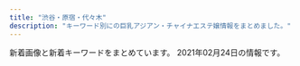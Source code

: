 ```yaml
---
title: "渋谷・原宿・代々木"
description: "キーワード別にの巨乳アジアン・チャイナエステ嬢情報をまとめました。"
---
```


新着画像と新着キーワードをまとめています。
2021年02月24日の情報です。

<DmmAffiliateIns />
<KeywordTable
  shops={
    [
    {
        "keywords": {
            "86": 2,
            "87": 1,
            "D": 3,
            "85": 3,
            "C": 3
        },
        "station": "JR\u6e0b\u8c37\u99c5\u30cf\u30c1\u516c\u53e3",
        "url": "http://www.sarara-es.xyz",
        "img_links": [
            "http://www.sarara-es.xyz/images/shop/shop02.jpg",
            "http://www.sarara-es.xyz/images/end.png",
            "http://www.sarara-es.xyz/files/006.jpg",
            "http://www.sarara-es.xyz/images/bj2.jpg",
            "http://www.sarara-es.xyz/images/shop/shop01.jpg",
            "http://www.sarara-es.xyz/files/004.jpg",
            "http://www.sarara-es.xyz/files/001.jpg",
            "http://www.sarara-es.xyz/files/005.jpg",
            "http://www.sarara-es.xyz/images/shop/shop03.jpg",
            "http://www.sarara-es.xyz/images/r5.jpg",
            "http://www.sarara-es.xyz/images/news.png",
            "http://www.sarara-es.xyz/images/s_link.png",
            "http://www.sarara-es.xyz/images/s_staff.png",
            "http://www.sarara-es.xyz/images/face.png",
            "http://www.sarara-es.xyz/images/shop/shop04.jpg",
            "http://www.sarara-es.xyz/images/pick.png",
            "http://www.sarara-es.xyz/images/r2.jpg",
            "http://www.sarara-es.xyz/images/top.png",
            "http://www.sarara-es.xyz/files/002.jpg",
            "http://www.sarara-es.xyz/images/r1.jpg",
            "http://www.sarara-es.xyz/images/r4.jpg",
            "http://www.sarara-es.xyz/files/003.jpg"
        ],
        "name": "Honey"
    },
    {
        "keywords": {},
        "name": "\u30a2\u30a4\u30b7\u30f3",
        "img_links": [
            "http://www.aixin.co.jp/images/staff/yui2/yui2.png",
            "http://www.aixin.co.jp/images/staff/koko/koko.png",
            "http://www.aixin.co.jp/images/map/google.png",
            "http://www.aixin.co.jp/images/price/tokusen.jpg",
            "http://www.aixin.co.jp/images/staff/mika2/2.png",
            "http://www.aixin.co.jp/images/staff/haruka2/haruka2.png",
            "http://www.aixin.co.jp/images/staff/akane/akane.png",
            "http://www.aixin.co.jp/images/staff/yuzu/2.jpg",
            "http://www.aixin.co.jp/images/top/top.jpg",
            "http://www.aixin.co.jp/images/staff/miki/2.jpg",
            "http://www.aixin.co.jp/images/price/aroma.jpg",
            "http://www.aixin.co.jp/images/staff/aki/aki.png",
            "http://www.aixin.co.jp/images/staff/ayaka/1.jpg",
            "http://www.aixin.co.jp/images/staff/mika2/mika2.png",
            "http://www.aixin.co.jp/images/price/long.jpg",
            "http://www.aixin.co.jp/images/staff/yuzu/yuzu.jpg",
            "http://www.aixin.co.jp/images/staff/ayaka/ayaka.jpg",
            "http://www.aixin.co.jp/images/staff/eri/eri.png",
            "http://www.aixin.co.jp/images/costume/1.png",
            "http://www.aixin.co.jp/images/staff/mirai/mirai.png",
            "http://www.aixin.co.jp/images/costume/2.png",
            "http://www.aixin.co.jp/images/staff/miya/miya.jpg",
            "http://www.aixin.co.jp/images/staff/ruru2/ruru2.jpg",
            "http://www.aixin.co.jp/images/wanted/wanted.png",
            "http://www.aixin.co.jp/images/top_pic/top2.jpg",
            "http://www.aixin.co.jp/images/staff/mimi2/mimi2.png",
            "http://www.aixin.co.jp/images/staff/ruri2/ruri2.png",
            "http://www.aixin.co.jp/images/staff/rara/rara.png",
            "http://www.aixin.co.jp/images/price/hirou.jpg",
            "http://www.aixin.co.jp/images/staff/mika2/1.png",
            "http://www.aixin.co.jp/images/costume/4.png",
            "http://www.aixin.co.jp/images/staff/chiemi/1.jpg",
            "http://www.aixin.co.jp/images/staff/chiemi/chiemi.jpg",
            "http://www.aixin.co.jp/images/staff/ruru2/2.jpg",
            "http://www.aixin.co.jp/images/staff/miharu/miharu.png",
            "http://www.aixin.co.jp/images/costume/6.png",
            "http://www.aixin.co.jp/images/staff/ran/ran.png",
            "http://www.aixin.co.jp/images/staff/miki/miki.jpg",
            "http://www.aixin.co.jp/images/staff/miya/1.jpg",
            "http://www.aixin.co.jp/images/costume/3.png",
            "http://www.aixin.co.jp/images/costume/7.png"
        ],
        "station": "JR\u6e0b\u8c37\u99c5",
        "url": "http://www.aixin.co.jp/"
    },
    {
        "station": "JR\u4ee3\u3005\u6728\u99c5",
        "keywords": {},
        "url": "http://www.kaede-es.club/",
        "img_links": [
            "http://www.kaede-es.club/images/staff/2/7.jpg",
            "http://www.kaede-es.club/images/nav/nav-staff.jpg",
            "http://www.kaede-es.club/images/staff/6.jpg",
            "http://www.kaede-es.club/images/staff/miki.jpg",
            "http://www.kaede-es.club/images/t-off-ico.jpg",
            "http://www.kaede-es.club/images/index-tiba_13.jpg",
            "http://www.kaede-es.club/images/staff/2/miki.jpg",
            "http://www.kaede-es.club/images/index-tiba_02.jpg",
            "http://www.kaede-es.club/images/index-tiba_10.jpg",
            "http://www.kaede-es.club/images/staff/2/nana.jpg",
            "http://www.kaede-es.club/images/nav/nav-job.jpg",
            "http://www.kaede-es.club/images/staff/4/sati.jpg",
            "http://www.kaede-es.club/images/20200928173241.png",
            "http://www.kaede-es.club/images/index-tiba_09.jpg",
            "http://www.kaede-es.club/images/staff/neinei2.jpg",
            "http://www.kaede-es.club/images/index-tiba_04.jpg",
            "http://www.kaede-es.club/images/shop/DSC_0086-300x199.jpg",
            "http://www.kaede-es.club/images/staff/2/momo.jpg",
            "http://www.kaede-es.club/images/nav/nav-sys.jpg",
            "http://www.kaede-es.club/images/staff/4/yuyu2.jpg",
            "http://www.kaede-es.club/psd/off32.jpg",
            "http://www.kaede-es.club/css/2.jpeg",
            "http://www.kaede-es.club/images/shop/DSC_0087-221x300.jpg",
            "http://www.kaede-es.club/psd/off2-1.jpg",
            "http://www.kaede-es.club/images/shop/DSC_0998-199x300.jpg"
        ],
        "name": "\u6953"
    },
    {
        "keywords": {
            "D": 24,
            "85": 4,
            "83": 4,
            "C": 19,
            "87": 8,
            "86": 12
        },
        "url": "http://kokoronosato.tyo.cm/",
        "img_links": [
            "http://kokoronosato.tyo.cm/link/88x31b.jpg",
            "http://kokoronosato.tyo.cm/link/walker88.jpg",
            "http://kokoronosato.tyo.cm/images/themes/pink/r3.jpg",
            "http://kokoronosato.tyo.cm/images/room4.jpg",
            "http://kokoronosato.tyo.cm/photos/sites/15/2020/08/2020082205444661.jpg",
            "http://kokoronosato.tyo.cm/images/themes/pink/no1.png",
            "http://kokoronosato.tyo.cm/photos/sites/15/2019/07/2019072809445954.jpg",
            "http://kokoronosato.tyo.cm/images/themes/pink/s_ranking.png",
            "http://kokoronosato.tyo.cm/images/themes/pink/s_newface.png",
            "http://kokoronosato.tyo.cm/images/themes/pink/line.png",
            "http://kokoronosato.tyo.cm/link/e0016.jpg",
            "http://kokoronosato.tyo.cm/images/themes/pink/s_news.png",
            "http://kokoronosato.tyo.cm/photos/sites/15/2019/07/2019072809470568.jpg",
            "http://kokoronosato.tyo.cm/images/room2.jpg",
            "http://menlog.net/link/menlog8831.jpg",
            "http://kokoronosato.tyo.cm/link/massage-de_88_31.jpg",
            "http://kokoronosato.tyo.cm/images/room3.jpg",
            "http://kokoronosato.tyo.cm/photos/sites/15/2019/07/2019072809465934.jpg",
            "http://kokoronosato.tyo.cm/images/themes/pink/no2.png",
            "http://kokoronosato.tyo.cm/photos/sites/15/2020/08/2020082203150030.jpg",
            "http://kokoronosato.tyo.cm/photos/sites/15/2020/08/2020082203135850.jpg",
            "http://kokoronosato.tyo.cm/photos/sites/15/2019/07/2019072809450776.jpg",
            "http://kokoronosato.tyo.cm/link/esthelove88-31.jpg",
            "http://kokoronosato.tyo.cm/images/themes/pink/s_pickup.png",
            "http://kokoronosato.tyo.cm/images/themes/pink/mobile.jpg",
            "http://kokoronosato.tyo.cm/images/themes/pink/s_link.png",
            "http://kokoronosato.tyo.cm/photos/sites/15/2020/08/2020082205443766.jpg",
            "http://kokoronosato.tyo.cm/link/8831.jpg",
            "http://kokoronosato.tyo.cm/photos/sites/15/2020/08/2020082205444313.jpg",
            "http://kokoronosato.tyo.cm/images/themes/pink/s_staff.png",
            "http://kokoronosato.tyo.cm/images/room1.jpg"
        ],
        "name": "\u68ee\u306e\u9999",
        "station": "JR\u6e0b\u8c37\u99c5\u6771\u53e3"
    },
    {
        "keywords": {
            "88": 2,
            "D": 8,
            "E": 4,
            "C": 2,
            "86": 6,
            "87": 6
        },
        "name": "Angel",
        "url": "http://angel.est.cm/",
        "img_links": [
            "http://angel.est.cm/img/r1.jpg",
            "http://angel.est.cm/img/footer.png",
            "http://angel.est.cm/photos/sites/23/2018/10/2018100318475591.jpg",
            "http://angel.est.cm/photos/sites/23/2016/08/staff2.jpg",
            "http://angel.est.cm/img/r2.jpg",
            "http://angel.est.cm/img/r4.jpg",
            "http://angel.est.cm/photos/sites/23/2019/05/2019051010094797.jpg",
            "http://angel.est.cm/photos/sites/23/2019/05/2019051010094748.jpg",
            "http://angel.est.cm/photos/sites/23/2019/11/2019110102361631.jpg",
            "http://angel.est.cm/img/r3.jpg",
            "http://angel.est.cm/photos/sites/23/2019/05/2019051010094757.jpg",
            "http://angel.est.cm/photos/sites/23/2019/05/2019051010094759.jpg",
            "http://angel.est.cm/img/top.png"
        ],
        "station": "JR\u6e0b\u8c37\u99c5\u5bae\u76ca\u5742\u53e3"
    },
    {
        "keywords": {
            "D": 4,
            "85": 4,
            "F": 1,
            "E": 2,
            "86": 3,
            "87": 5,
            "88": 5,
            "C": 17
        },
        "img_links": [
            "http://awaawa-fairy.work/sp/img/p-27.png",
            "http://awaawa-fairy.work/sp/img/sta29.png",
            "http://awaawa-fairy.work/img/st27.png",
            "http://awaawa-fairy.work/sp/img/sta17.png",
            "http://awaawa-fairy.work/sp/img/pic.jpg",
            "http://awaawa-fairy.work/sp/img/t-s.jpg",
            "http://awaawa-fairy.work/sp/img/p-29.png",
            "http://awaawa-fairy.work/sp/img/t-r.jpg",
            "http://awaawa-fairy.work/img/st18.png",
            "http://awaawa-fairy.work/img/st15.png",
            "http://awaawa-fairy.work/img/sta17.png",
            "http://awaawa-fairy.work/img/st017.png",
            "http://awaawa-fairy.work/sp/img/botton.jpg",
            "http://awaawa-fairy.work/img/sta18.png",
            "http://awaawa-fairy.work/sp/img/sta27.png",
            "http://awaawa-fairy.work/sp/img/sta22.png",
            "http://awaawa-fairy.work/img/head.png",
            "http://awaawa-fairy.work/sp/img/pc.jpg",
            "http://awaawa-fairy.work/img/sta27.png",
            "http://awaawa-fairy.work/img/st4.png",
            "http://awaawa-fairy.work/sp/img/line.jpg",
            "http://awaawa-fairy.work/img/sta26.png",
            "http://awaawa-fairy.work/img/st018.png",
            "http://awaawa-fairy.work/img/st17.png",
            "http://awaawa-fairy.work/img/bottom.png",
            "http://awaawa-fairy.work/img/st28.png",
            "http://awaawa-fairy.work/img/sta22.png",
            "http://awaawa-fairy.work/sp/img/tel.jpg",
            "http://awaawa-fairy.work/sp/img/t-o.jpg",
            "http://awaawa-fairy.work/img/nos.png",
            "http://awaawa-fairy.work/sp/img/sta18.png",
            "http://awaawa-fairy.work/sp/img/sta28.png",
            "http://awaawa-fairy.work/sp/img/t-a.jpg",
            "http://awaawa-fairy.work/sp/img/p-26.png",
            "http://awaawa-fairy.work/sp/img/sta26.png",
            "http://awaawa-fairy.work/sp/img/sta15.png",
            "http://awaawa-fairy.work/sp/img/sys.jpg",
            "http://awaawa-fairy.work/sp/img/tit.jpg",
            "http://awaawa-fairy.work/sp/img/p-15.png",
            "http://awaawa-fairy.work/sp/img/add.jpg",
            "http://awaawa-fairy.work/sp/img/info.jpg",
            "http://awaawa-fairy.work/img/st22.png",
            "http://awaawa-fairy.work/img/sta15.png",
            "http://awaawa-fairy.work/sp/img/mv.jpg",
            "http://awaawa-fairy.work/img/sta28.png",
            "http://awaawa-fairy.work/img/st29.png",
            "http://awaawa-fairy.work/img/sta29.png",
            "http://awaawa-fairy.work/sp/img/time.jpg",
            "http://awaawa-fairy.work/img/mo.png",
            "http://awaawa-fairy.work/img/st26.png",
            "http://awaawa-fairy.work/sp/img/t-t.jpg"
        ],
        "name": "\u6ce1\u6ce1\u30d5\u30a7\u30a2\u30ea\u30fc",
        "url": "http://awaawa-fairy.work/",
        "station": "JR\u6e0b\u8c37\u99c5\u897f\u53e3"
    },
    {
        "keywords": {},
        "station": "JR\u6e0b\u8c37\u99c5\u30cf\u30c1\u516c\u53e3",
        "name": "\u30b9\u30ef\u30f3",
        "url": "http://www.e-god.work/",
        "img_links": [
            "http://www.e-god.work/img/zb.jpg",
            "http://www.e-god.work/images/int1.jpg",
            "http://www.e-god.work/img/koko1.jpg",
            "http://www.e-god.work/images/sys1.jpg",
            "http://www.e-god.work/images/sys2.jpg",
            "http://www.e-god.work/images/line.png",
            "http://www.e-god.work/images/news.jpg",
            "http://www.e-god.work/images/interior_t.jpg",
            "http://www.e-god.work/images/info.jpg",
            "http://www.e-god.work/img/eri1.jpg",
            "http://www.e-god.work/images/mobile.jpg",
            "http://www.e-god.work/img/koko2.jpg",
            "http://www.e-god.work/images/staff_t.jpg",
            "http://www.e-god.work/images/head.jpg",
            "http://www.e-god.work/images/tel.jpg",
            "http://www.e-god.work/images/1.jpg",
            "http://www.e-god.work/img/yuki1.jpg",
            "http://www.e-god.work/images/ais.jpg",
            "http://www.e-god.work/images/int2.jpg",
            "http://www.e-god.work/images/4.jpg",
            "http://www.e-god.work/images/2.jpg"
        ]
    },
    {
        "img_links": [
            "http://www.ogon.work/staff/ayumi1.jpg",
            "http://www.ogon.work/staff/yuki2.jpg",
            "http://www.ogon.work/img/contentsbottom.png",
            "http://www.ogon.work/staff/ayumi3.jpg",
            "http://www.ogon.work/staff/hana1.jpg",
            "http://www.ogon.work/img/s/s_qa.png",
            "http://www.ogon.work/img/interior.jpg",
            "http://www.ogon.work/staff/sara1.jpg",
            "http://www.ogon.work/staff/tina1.jpg",
            "http://www.ogon.work/staff/momo1.jpg",
            "http://www.ogon.work/img/bana03.jpg",
            "http://www.ogon.work/img/icon/new.jpg",
            "http://www.ogon.work/staff/yuki1.jpg",
            "http://www.ogon.work/staff/ayumi2.jpg",
            "http://www.ogon.work/img/bana02.jpg"
        ],
        "station": "JR\u6e0b\u8c37\u99c5\u30cf\u30c1\u516c\u53e3",
        "name": "\u9ec4\u91d1\u6d77\u5cb8",
        "keywords": {
            "84": 28,
            "87": 13,
            "D": 21,
            "85": 13,
            "83": 13,
            "86": 13,
            "E": 7,
            "C": 55
        },
        "url": "http://www.ogon.work/"
    }
]
}
/>
<DmmAffiliateScript />
